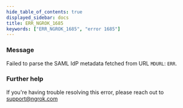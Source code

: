 ```yaml
---
hide_table_of_contents: true
displayed_sidebar: docs
title: ERR_NGROK_1685
keywords: ["ERR_NGROK_1685", "error 1685"]
---
```


### Message

Failed to parse the SAML IdP metadata fetched from URL `MDURL`: `ERR`.

### Further help

If you're having trouble resolving this error, please reach out to [support@ngrok.com](mailto:support@ngrok.com?subject=Help%20with%20ERR_NGROK_1685)
